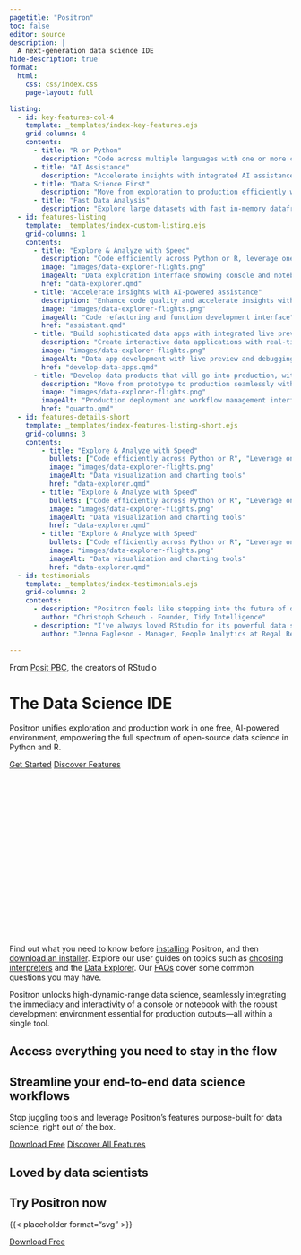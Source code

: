 ```yaml
---
pagetitle: "Positron"
toc: false
editor: source
description: |
  A next-generation data science IDE
hide-description: true
format:
  html:
    css: css/index.css
    page-layout: full

listing:
  - id: key-features-col-4
    template: _templates/index-key-features.ejs
    grid-columns: 4
    contents:
      - title: "R or Python"
        description: "Code across multiple languages with one or more consoles concurrently"
      - title: "AI Assistance"
        description: "Accelerate insights with integrated AI assistance contextualized for data science"
      - title: "Data Science First"
        description: "Move from exploration to production efficiently with workflows built specifically for data analysis"
      - title: "Fast Data Analysis"
        description: "Explore large datasets with fast in-memory dataframes, variable inspections, visualization tools"
  - id: features-listing
    template: _templates/index-custom-listing.ejs
    grid-columns: 1
    contents:
      - title: "Explore & Analyze with Speed"
        description: "Code efficiently across Python or R, leverage one or multiple consoles for concurrent analysis, interact with data at scale with fast dataframes"
        image: "images/data-explorer-flights.png"
        imageAlt: "Data exploration interface showing console and notebook integration"
        href: "data-explorer.qmd"
      - title: "Accelerate insights with AI-powered assistance"
        description: "Enhance code quality and accelerate insights with integrated AI assistance contextualized for data science."
        image: "images/data-explorer-flights.png"
        imageAlt: "Code refactoring and function development interface"
        href: "assistant.qmd"
      - title: "Build sophisticated data apps with integrated live previews and debugging"
        description: "Create interactive data applications with real-time previews and powerful debugging tools built right in."
        image: "images/data-explorer-flights.png"
        imageAlt: "Data app development with live preview and debugging tools"
        href: "develop-data-apps.qmd"
      - title: "Develop data products that will go into production, without ever leaving your development environment"
        description: "Move from prototype to production seamlessly within the same environment, ensuring consistency and reliability."
        image: "images/data-explorer-flights.png"
        imageAlt: "Production deployment and workflow management interface"
        href: "quarto.qmd"
  - id: features-details-short
    template: _templates/index-features-listing-short.ejs
    grid-columns: 3
    contents:
        - title: "Explore & Analyze with Speed"
          bullets: ["Code efficiently across Python or R", "Leverage one or multiple consoles for concurrent analysis", "Interact with data at scale with fast dataframes"]
          image: "images/data-explorer-flights.png"
          imageAlt: "Data visualization and charting tools"
          href: "data-explorer.qmd"
        - title: "Explore & Analyze with Speed"
          bullets: ["Code efficiently across Python or R", "Leverage one or multiple consoles for concurrent analysis", "Interact with data at scale with fast dataframes"]
          image: "images/data-explorer-flights.png"
          imageAlt: "Data visualization and charting tools"
          href: "data-explorer.qmd"
        - title: "Explore & Analyze with Speed"
          bullets: ["Code efficiently across Python or R", "Leverage one or multiple consoles for concurrent analysis", "Interact with data at scale with fast dataframes"]
          image: "images/data-explorer-flights.png"
          imageAlt: "Data visualization and charting tools"
          href: "data-explorer.qmd"
  - id: testimonials
    template: _templates/index-testimonials.ejs
    grid-columns: 2
    contents:
      - description: "Positron feels like stepping into the future of data science. I work in both R and Python daily, and switching between projects has never been easier. With built‑in version control, a lightning‑fast data explorer, and automatic code formatting, my workflow is pure joy — building apps, packages, reports, or teaching materials has never felt this seamless."
        author: "Christoph Scheuch - Founder, Tidy Intelligence"
      - description: "I've always loved RStudio for its powerful data science features, but I often wished it had the flexibility of VS Code. Positron delivers exactly that, all right out of the box. AND it has made it easy to start learning and upskilling with Python. It's the perfect environment for modern data science."
        author: "Jenna Eagleson - Manager, People Analytics at Regal Rexnord"

---
```


<div class="index-section">

From [Posit PBC](https://posit.co/), the creators of RStudio

# The Data Science IDE

Positron unifies exploration and production work in one free, AI-powered environment, empowering the full spectrum of open-source data science in Python and R.

<a href="start.html" class="btn btn-primary">Get Started</a>
<a href="features.html" class="btn btn-outline-primary">Discover Features</a>

<script src="https://fast.wistia.com/player.js" async></script><script src="https://fast.wistia.com/embed/ncfm02eugr.js" async type="module"></script><style>wistia-player[media-id='ncfm02eugr']:not(:defined) { background: center / contain no-repeat url('https://fast.wistia.com/embed/medias/ncfm02eugr/swatch'); display: block; filter: blur(5px); padding-top:56.25%; }</style> <wistia-player media-id="ncfm02eugr" aspect="1.7777777777777777" autoplay="false"></wistia-player>

Find out what you need to know before [installing](install.qmd) Positron, and then [download an installer](download.qmd). Explore our user guides on topics such as [choosing interpreters](managing-interpreters.qmd) and the [Data Explorer](data-explorer.qmd). Our [FAQs](faqs.qmd) cover some common questions you may have.

Positron unlocks high-dynamic-range data science, seamlessly integrating the immediacy and interactivity of a console or notebook with the robust development environment essential for production outputs—all within a single tool.

## Access everything you need to stay in the flow

:::{#features-listing}
:::

## Streamline your end-to-end data science workflows
Stop juggling tools and leverage Positron's features purpose-built for data science, right out of the box.

:::{#features-details-short}
:::

<a href="start.html" class="btn btn-primary">Download Free</a>
<a href="features.html" class="btn btn-outline-primary">Discover All Features</a>

## Loved by data scientists

:::{#testimonials}
:::

## Try Positron now

{{< placeholder format="svg" >}}

<a href="start.html" class="btn btn-primary">Download Free</a>

</div>

